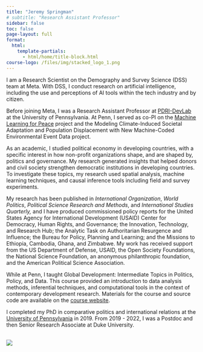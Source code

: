 ```yaml
---
title: "Jeremy Springman"
# subtitle: "Research Assistant Professor"
sidebar: false
toc: false
page-layout: full
format:
  html:
    template-partials:
      - html/home/title-block.html
course-logo: /files/img/stacked_logo_1.png
---
```



<p>I am a Research Scientist on the Demography and Survey Science (DSS) team at Meta. With DSS, I conduct research on artificial intelligence, including the use and perceptions of AI tools within the tech industry and by citizen.

<p>Before joining Meta, I was a Research Assistant Professor at <a href="https://pdri-devlab.upenn.edu/" target="_blank" rel="noopener">PDRI-DevLab</a> at the University of Pennsylvania. At Penn, I served as co-PI on the <a href="https://github.com/DevLab-Duke/mlp-data-intro/blob/main/writing/manuscript.pdf" target="_blank" rel="noopener">Machine Learning for Peace</a> project and the Modeling Climate-Induced Societal Adaptation and Population Displacement with New Machine-Coded Environmental Event Data project.</p>

::: {.grid .about-me}
::: {.g-col-9 .g-col-md-9}
<p>As an academic, I studied political economy in developing countries, with a specific interest in how non-profit organizations shape, and are shaped by, politics and governance. My research generated insights that helped donors and civil society strengthen democratic institutions in developing countries. To investigate these topics, my research used spatial analysis, machine learning techniques, and causal inference tools including field and survey experiments.</p>
<p>My research has been published in <em>International Organization</em>, <em>World Politics</em>, <em>Political Science Research and Methods</em>, and <em>International Studies Quarterly,</em> and I have produced commissioned policy reports for the United States Agency for International Development (USAID) Center for Democracy, Human Rights, and Governance; the Innovation, Technology, and Research Hub; the Analytic Task on Authoritarian Resurgence and Influence; the Bureau for Policy, Planning and Learning; and the Missions to Ethiopia, Cambodia, Ghana, and Zimbabwe. My work has received support from the US Department of Defense, USAID, the Open Society Foundations, the National Science Foundation, an anonymous philanthropic foundation, and the American Political Science Association.</p>
<p>While at Penn, I taught Global Development: Intermediate Topics in Politics, Policy, and Data. This course provided an introduction to data analysis methods, inferential techniques, and computational tools in the context of contemporary development research. Materials for the course and source code are available on the <a href="https://jrspringman.github.io/psci3200-globaldev/" target="_blank" rel="noopener">course website</a>.</p>
<p>I completed my PhD in comparative politics and international relations at the <a href="https://www.sas.upenn.edu/polisci/" target="_blank" rel="noopener">University of Pennsylvania</a> in 2019. From 2019 - 2022, I was a Postdoc and then Senior Research Associate at Duke University.</p>
:::

::: {.g-col-3 .g-col-md-3 .contact-policy}
<br>
![](/files/img/headshot.jpg)

:::
:::

